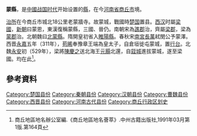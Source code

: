 '''蒙縣'''，是[[中國|中國]][[战国时代|战国时代]]开始设置的[[縣|縣]]，在今[[河南省|河南省]][[商丘市|商丘市]]境。

[[治所|治所]]在今商丘市城北18公里老蒙牆寺。故蒙城，戰國時[[楚国|楚国]]置县。[[西汉|西汉]]时屬[[梁國_(漢朝)|梁國]]，[[新朝|新朝]]曰蒙恩，東漢復稱蒙縣，三國、晉仍。南朝宋為[[譙郡|譙郡]]治，齊屬[[梁郡|梁郡]]，梁為[[蒙郡|蒙郡]]治。北朝魏曰[[北蒙縣|北蒙縣]]。隋開皇初省入[[睢陽縣|睢陽縣]]。春秋宋[[南宮長萬|南宮長萬]]弒閔公予蒙澤。西晋[[永嘉_(西晋)|永嘉]]五年（311年），[[苟晞|苟晞]]奉豫章王端為皇太子，自倉垣徙屯蒙城，置[[行台|行台]]。北魏[[永安_(北魏)|永安]]初（529年），梁將[[陳慶之|陳慶之]]送北海王[[元顥|元顥]]北還，自[[銍城|銍城]]進拔蒙城，遂至梁國。均在此<ref>商丘地區地名辦公室編.《商丘地區地名薈萃》.中州古籍出版社,1991年03月第1版.第164頁</ref>。

== 參考資料 ==
{{reflist}}

[[Category:楚国县份|Category:楚国县份]]
[[Category:秦朝县份|Category:秦朝县份]]
[[Category:汉朝县份|Category:汉朝县份]]
[[Category:曹魏县份|Category:曹魏县份]]
[[Category:西晋县份|Category:西晋县份]]
[[Category:河南古代县份|Category:河南古代县份]]
[[Category:商丘行政区划史|Category:商丘行政区划史]]